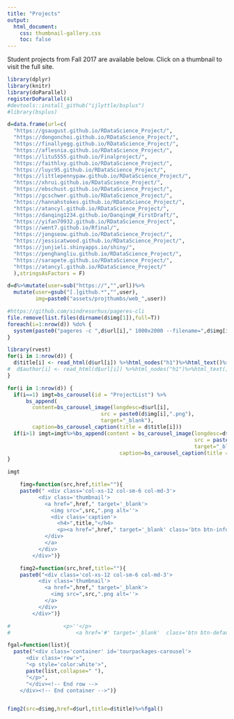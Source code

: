 ```yaml
---
title: "Projects"
output:
  html_document:
    css: thumbnail-gallery.css
    toc: false
---
```


Student projects from Fall 2017 are available below.  Click on a thumbnail to visit the full site.  

```r
library(dplyr)
library(knitr)
library(doParallel)
registerDoParallel(4)
#devtools::install_github("ijlyttle/bsplus")
#library(bsplus)

d=data.frame(url=c(
  "https://gsaugust.github.io/RDataScience_Project/",
  "https://dongonchoi.github.io/RDataScience_Project/",
  "https://finallyegg.github.io/RDataScience_Project/",
  "https://aflesnia.github.io/RDataScience_Project/",
  "https://litu5555.github.io/Finalproject/",
  "https://faithlxy.github.io/RDataScience_Project/",
  "https://luyc95.github.io/RDataScience_Project/",
  "https://littlepennypaw.github.io/RDataScience_Project/",
  "https://xhrui.github.io/RDataScience_Project/",
  "https://ebschust.github.io/RDataScience_Project/",
  "https://gcschwer.github.io/RDataScience_Project/",
  "https://hannahstokes.github.io/RDataScience_Project/",
  "https://atancyl.github.io/RDataScience_Project/",
  "https://danqing1234.github.io/DanqingW_FirstDraft/",
  "https://yifan70932.github.io/RDataScience_Project",
  "https://went7.github.io/Rfinal/",
  "https://jongseow.github.io/RDataScience_Project/",
  "https://jessicatwood.github.io/RDataScience_Project/",
  "https://junjieli.shinyapps.io/shiny/",
  "https://penghangliu.github.io/RDataScience_Project/",
  "https://sarapete.github.io/RDataScience_Project/",
  "https://atancyl.github.io/RDataScience_Project/"
  ),stringsAsFactors = F)

d=d%>%mutate(user=sub("https://","",url))%>%
  mutate(user=gsub("[.]github.*","",user),
         img=paste0("assets/projthumbs/web_",user))
```

```r
#https://github.com/sindresorhus/pageres-cli
file.remove(list.files(dirname(d$img[1]),full=T))
foreach(i=1:nrow(d)) %do% {
  system(paste0("pageres -c ",d$url[i]," 1000x2000 --filename=",d$img[i]))
}
```

```r
library(rvest)
for(i in 1:nrow(d)) {
  d$title[i] <- read_html(d$url[i]) %>%html_nodes("h1")%>%html_text()%>%first()
#  d$author[i] <- read_html(d$url[i]) %>%html_nodes("h1")%>%html_text()%>%first()
}
```


```r
for(i in 1:nrow(d)) {
  if(i==1) imgt=bs_carousel(id = "ProjectList") %>% 
      bs_append(
        content=bs_carousel_image(longdesc=d$url[i],
                              src = paste0(d$img[i],".png"),
                              target="_blank"),
        caption=bs_carousel_caption(title = d$title[i]))
  if(i>1) imgt=imgt%>%bs_append(content = bs_carousel_image(longdesc=d$url[i],
                                                            src = paste0(d$img[i],".png"),
                                                            target="_blank"),
                                    caption=bs_carousel_caption(title = d$title[i]))
}

imgt
```


```r
 
    fimg=function(src,href,title=""){
    paste0(" <div class='col-xs-12 col-sm-6 col-md-3'>
          <div class='thumbnail'>
            <a href=",href," target='_blank'>
              <img src=",src,".png alt=''>
              <div class='caption'>
                <h4>",title,"</h4>
                <p><a href=",href," target='_blank' class='btn btn-info btn-xs' role='button'>Webpage</a> 
            </div>
            </a>
          </div>
        </div>")}

    fimg2=function(src,href,title=""){
    paste0("<div class='col-xs-12 col-sm-6 col-md-3'>
          <div class='thumbnail'>
            <a href=",href," target='_blank'>
              <img src=",src,".png alt=''>
            </a>
          </div>
        </div>")}

#                 <p>''</p>
#                     <a href='#' target='_blank'  class='btn btn-default btn-xs' role='button'>Github</a></p>

fgal=function(list){
  paste("<div class='container' id='tourpackages-carousel'>
      <div class='row'>",
      "<p style='color:white'>",
      paste(list,collapse=" "),
      "</p>",
      "</div><!-- End row -->
    </div><!-- End container -->")}


fimg2(src=d$img,href=d$url,title=d$title)%>%fgal()


```
